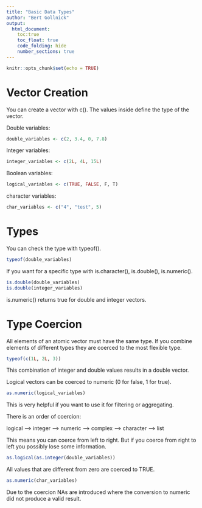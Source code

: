 ```yaml
---
title: "Basic Data Types"
author: "Bert Gollnick"
output: 
  html_document:
    toc:true
    toc_float: true
    code_folding: hide
    number_sections: true
---
```


```r
knitr::opts_chunk$set(echo = TRUE)
```

# Vector Creation

You can create a vector with c(). The values inside define the type of the vector.

Double variables:

```r
double_variables <- c(2, 3.4, 0, 7.8)
```

Integer variables:

```r
integer_variables <- c(2L, 4L, 15L)
```

Boolean variables:

```r
logical_variables <- c(TRUE, FALSE, F, T)
```

character variables:

```r
char_variables <- c("4", "test", 5)
```


# Types

You can check the type with typeof().

```r
typeof(double_variables)
```

If you want for a specific type with is.character(), is.double(), is.numeric().

```r
is.double(double_variables)
is.double(integer_variables)
```

is.numeric() returns true for double and integer vectors.

# Type Coercion

All elements of an atomic vector must have the same type. If you combine elements of different types they are coerced to the most flexible type.

```r
typeof(c(1L, 2L, 3))
```
This combination of integer and double values results in a double vector.

Logical vectors can be coerced to numeric (0 for false, 1 for true).

```r
as.numeric(logical_variables)
```

This is very helpful if you want to use it for filtering or aggregating.

There is an order of coercion:

logical --> integer --> numeric --> complex --> character --> list

This means you can coerce from left to right. But if you coerce from right to left you possibly lose some information.

```r
as.logical(as.integer(double_variables))
```

All values that are different from zero are coerced to TRUE.

```r
as.numeric(char_variables)
```
Due to the coercion NAs are introduced where the conversion to numeric did not produce a valid result.

